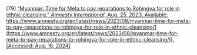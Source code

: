 \[79\]	[“Myanmar: Time for Meta to pay reparations to Rohingya for role in ethnic cleansing,” *Amnesty International*, Aug. 25, 2023\. Available:](http://paperpile.com/b/Lj1YHA/0uKTV) [https://www.amnesty.org/en/latest/news/2023/08/myanmar-time-for-meta-to-pay-reparations-to-rohingya-for-role-in-ethnic-cleansing/](https://www.amnesty.org/en/latest/news/2023/08/myanmar-time-for-meta-to-pay-reparations-to-rohingya-for-role-in-ethnic-cleansing/)[. \[Accessed: Aug. 16, 2024\]](http://paperpile.com/b/Lj1YHA/0uKTV)